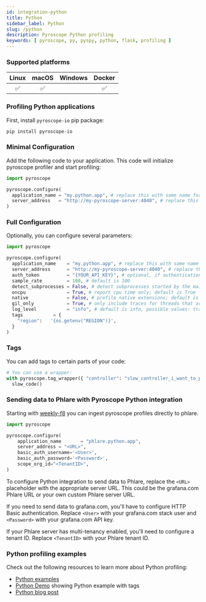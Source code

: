 ```yaml
---
id: integration-python
title: Python
sidebar_label: Python
slug: /python
description: Pyroscope Python profiling
keywords: [ pyroscope, py, pyspy, python, flask, profiling ]
---
```




### Supported platforms

| Linux | macOS | Windows | Docker |
|:-----:|:-----:|:-------:|:------:|
|   ✅  |   ✅  |         |   ✅   |

### Profiling Python applications

First, install `pyroscope-io` pip package:

```bash
pip install pyroscope-io
```

### Minimal Configuration

Add the following code to your application. This code will initialize pyroscope profiler and start profiling:

```python
import pyroscope

pyroscope.configure(
  application_name = "my.python.app", # replace this with some name for your application
  server_address   = "http://my-pyroscope-server:4040", # replace this with the address of your pyroscope server
)
```

### Full Configuration

Optionally, you can configure several parameters:

```python
import pyroscope

pyroscope.configure(
  application_name    = "my.python.app", # replace this with some name for your application
  server_address      = "http://my-pyroscope-server:4040", # replace this with the address of your pyroscope server
  auth_token          = "{YOUR_API_KEY}", # optional, if authentication is enabled, specify the API key
  sample_rate         = 100, # default is 100
  detect_subprocesses = False, # detect subprocesses started by the main process; default is False
  oncpu               = True, # report cpu time only; default is True
  native              = False, # profile native extensions; default is False
  gil_only            = True, # only include traces for threads that are holding on to the Global Interpreter Lock; default is True
  log_level           = "info", # default is info, possible values: trace, debug, info, warn, error and critical 
  tags           = {
    "region":   '{os.getenv("REGION")}',
  }
)

```

### Tags

You can add tags to certain parts of your code:

```python
# You can use a wrapper:
with pyroscope.tag_wrapper({ "controller": "slow_controller_i_want_to_profile" }):
  slow_code()
```

### Sending data to Phlare with Pyroscope Python integration

Starting with [weekly-f8](https://hub.docker.com/r/grafana/phlare/tags) you can ingest pyroscope profiles directly to phlare.

```python
import pyroscope

pyroscope.configure(
	application_name       = "phlare.python.app",
	server_address = "<URL>",
	basic_auth_username='<User>',
	basic_auth_password='<Password>',
	scope_org_id="<TenantID>",
)
```

To configure Python integration to send data to Phlare, replace the `<URL>` placeholder with the appropriate server URL. This could be the grafana.com Phlare URL or your own custom Phlare server URL.

If you need to send data to grafana.com, you'll have to configure HTTP Basic authentication. Replace `<User>` with your grafana.com stack user and `<Password>` with your grafana.com API key.

If your Phlare server has multi-tenancy enabled, you'll need to configure a tenant ID. Replace `<TenantID>` with your Phlare tenant ID.


### Python profiling examples

Check out the following resources to learn more about Python profiling:
- [Python examples](https://github.com/pyroscope-io/pyroscope/tree/main/examples/python)
- [Python Demo](https://demo.pyroscope.io/?query=rideshare-app-python.cpu%7B%7D) showing Python example with tags
- [Python blog post](/blog/profiling-with-pyroscopes-pip-package/)

<Flamegraph profileData={PythonNative}></Flamegraph>

